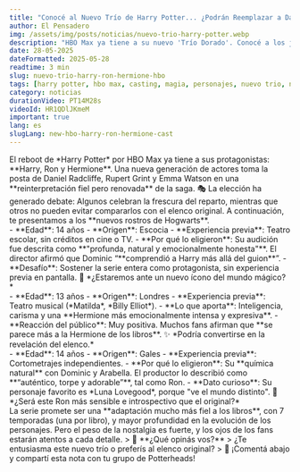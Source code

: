 ```yaml
---
title: "Conocé al Nuevo Trío de Harry Potter... ¿Podrán Reemplazar a Daniel, Emma y Rupert?"
author: El Pensadero
img: /assets/img/posts/noticias/nuevo-trio-harry-potter.webp
description: "HBO Max ya tiene a su nuevo 'Trío Dorado'. Conocé a los jóvenes (y desconocidos) actores que reemplazarán a Daniel Radcliffe, Emma Watson y Rupert Grint. Los fans ya tienen... opiniones."
date: 28-05-2025
dateFormatted: 2025-05-28
readtime: 3 min
slug: nuevo-trio-harry-ron-hermione-hbo
tags: [harry potter, hbo max, casting, magia, personajes, nuevo trio, nuevo trio de oro, los nuevos harry ron y hermione, reparto hbo, daniel radcliffe, emma watson, rupert grint]
category: noticias
durationVideo: PT14M28s
videoId: HR1QDlJKmeM
important: true
lang: es
slugLang: new-hbo-harry-ron-hermione-cast
---
```



<Article>

<Section title="✨ El Trío Dorado Renace">
El reboot de *Harry Potter* por HBO Max ya tiene a sus protagonistas: **Harry, Ron y Hermione**. Una nueva generación de actores toma la posta de Daniel Radcliffe, Rupert Grint y Emma Watson en una **reinterpretación fiel pero renovada** de la saga. 🎭 La elección ha generado debate: Algunos celebran la frescura del reparto, mientras que otros no pueden evitar compararlos con el elenco original. A continuación, te presentamos a los **nuevos rostros de Hogwarts**.
</Section>

<Section title="🧙‍♂️ El Nuevo Harry: Dominic McLaughlin">
- **Edad**: 14 años 
- **Origen**: Escocia 
- **Experiencia previa**: Teatro escolar, sin créditos en cine o TV. 
- **Por qué lo eligieron**: Su audición fue descrita como **"profunda, natural y emocionalmente honesta"**. El director afirmó que Dominic “**comprendió a Harry más allá del guion**”. 
- **Desafío**: Sostener la serie entera como protagonista, sin experiencia previa en pantalla.
🎥 *¿Estaremos ante un nuevo ícono del mundo mágico?*
</Section>

<Section title="📚 La Nueva Hermione: Arabella Stanton">
- **Edad**: 13 años 
- **Origen**: Londres 
- **Experiencia previa**: Teatro musical (*Matilda*, *Billy Elliot*). 
- **Lo que aporta**: Inteligencia, carisma y una **Hermione más emocionalmente intensa y expresiva**. 
- **Reacción del público**: Muy positiva. Muchos fans afirman que **se parece más a la Hermione de los libros**.
✨ *Podría convertirse en la revelación del elenco.*
</Section>

<Section title="🧡 El Nuevo Ron: Alastair Stout">
- **Edad**: 14 años 
- **Origen**: Gales 
- **Experiencia previa**: Cortometrajes independientes. 
- **Por qué lo eligieron**: Su **química natural** con Dominic y Arabella. El productor lo describió como **“auténtico, torpe y adorable”**, tal como Ron. 
- **Dato curioso**: Su personaje favorito es *Luna Lovegood*, porque "ve el mundo distinto".
🧙 *¿Será este Ron más sensible e introspectivo que el original?*
</Section>

<Section title="🪄 ¿Estarán a la altura del legado?">
La serie promete ser una **adaptación mucho más fiel a los libros**, con 7 temporadas (una por libro), y mayor profundidad en la evolución de los personajes. Pero el peso de la nostalgia es fuerte, y los ojos de los fans estarán atentos a cada detalle.
> 📣 **¿Qué opinás vos?** > ¿Te entusiasma este nuevo trío o preferís al elenco original? 
> 💬 ¡Comentá abajo y compartí esta nota con tu grupo de Potterheads!
</Section>

</Article>